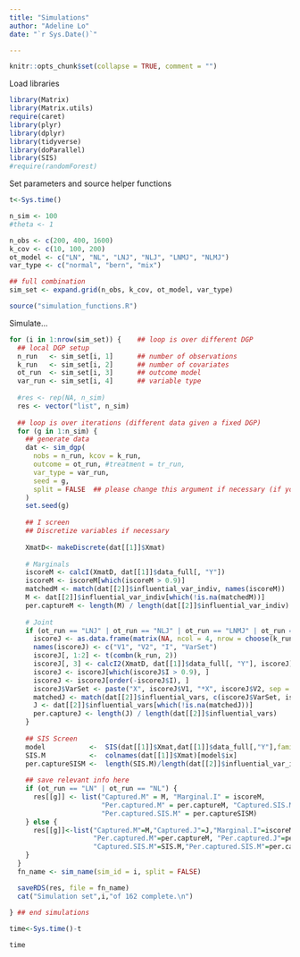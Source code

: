```yaml
---
title: "Simulations"
author: "Adeline Lo"
date: "`r Sys.Date()`"

---
```


```r
knitr::opts_chunk$set(collapse = TRUE, comment = "")
```

Load libraries

```r
library(Matrix)
library(Matrix.utils)
require(caret)
library(plyr)
library(dplyr)
library(tidyverse)
library(doParallel)
library(SIS)
#require(randomForest)
```

Set parameters and source helper functions

```r
t<-Sys.time()

n_sim <- 100
#theta <- 1

n_obs <- c(200, 400, 1600)
k_cov <- c(10, 100, 200)
ot_model <- c("LN", "NL", "LNJ", "NLJ", "LNMJ", "NLMJ")
var_type <- c("normal", "bern", "mix")

## full combination
sim_set <- expand.grid(n_obs, k_cov, ot_model, var_type)

source("simulation_functions.R")
```

Simulate...

```r
for (i in 1:nrow(sim_set)) {    ## loop is over different DGP
  ## local DGP setup
  n_run   <- sim_set[i, 1]      ## number of observations
  k_run   <- sim_set[i, 2]      ## number of covariates
  ot_run  <- sim_set[i, 3]      ## outcome model
  var_run <- sim_set[i, 4]      ## variable type
  
  #res <- rep(NA, n_sim)
  res <- vector("list", n_sim)
  
  ## loop is over iterations (different data given a fixed DGP)
  for (g in 1:n_sim) {          
    ## generate data
    dat <- sim_dgp(
      nobs = n_run, kcov = k_run,
      outcome = ot_run, #treatment = tr_run,
      var_type = var_run,
      seed = g,
      split = FALSE  ## please change this argument if necessary (if you run sample splitting stuff)
    )
    set.seed(g)
   
    ## I screen
    ## Discretize variables if necessary
    
    XmatD<- makeDiscrete(dat[[1]]$Xmat) 
    
    # Marginals
    iscoreM <- calcI(XmatD, dat[[1]]$data_full[, "Y"])
    iscoreM <- iscoreM[which(iscoreM > 0.9)]
    matchedM <- match(dat[[2]]$influential_var_indiv, names(iscoreM))
    M <- dat[[2]]$influential_var_indiv[which(!is.na(matchedM))]
    per.captureM <- length(M) / length(dat[[2]]$influential_var_indiv)
    
    # Joint
    if (ot_run == "LNJ" | ot_run == "NLJ" | ot_run == "LNMJ" | ot_run == "NLMJ") {
      iscoreJ <- as.data.frame(matrix(NA, ncol = 4, nrow = choose(k_run, 2)))
      names(iscoreJ) <- c("V1", "V2", "I", "VarSet")
      iscoreJ[, 1:2] <- t(combn(k_run, 2))
      iscoreJ[, 3] <- calcI2(XmatD, dat[[1]]$data_full[, "Y"], iscoreJ)
      iscoreJ <- iscoreJ[which(iscoreJ$I > 0.9), ]
      iscoreJ <- iscoreJ[order(-iscoreJ$I), ]
      iscoreJ$VarSet <- paste("X", iscoreJ$V1, "*X", iscoreJ$V2, sep = "")
      matchedJ <- match(dat[[2]]$influential_vars, c(iscoreJ$VarSet, iscoreM))
      J <- dat[[2]]$influential_vars[which(!is.na(matchedJ))]
      per.captureJ <- length(J) / length(dat[[2]]$influential_vars)
    }
    
    ## SIS Screen
    model           <-  SIS(dat[[1]]$Xmat,dat[[1]]$data_full[,"Y"],family="binomial",tune=c("bic"))
    SIS.M           <-  colnames(dat[[1]]$Xmat)[model$ix]
    per.captureSISM <-  length(SIS.M)/length(dat[[2]]$influential_var_indiv)
    
    ## save relevant info here
    if (ot_run == "LN" | ot_run == "NL") {
      res[[g]] <- list("Captured.M" = M, "Marginal.I" = iscoreM, 
                       "Per.captured.M" = per.captureM, "Captured.SIS.M" = SIS.M,
                       "Per.captured.SIS.M" = per.captureSISM)
    } else {
      res[[g]]<-list("Captured.M"=M,"Captured.J"=J,"Marginal.I"=iscoreM,"Joint.I"=iscoreJ,
                     "Per.captured.M"=per.captureM, "Per.captured.J"=per.captureJ,
                     "Captured.SIS.M"=SIS.M,"Per.captured.SIS.M"=per.captureSISM)
    }
  }
  fn_name <- sim_name(sim_id = i, split = FALSE)

  saveRDS(res, file = fn_name)
  cat("Simulation set",i,"of 162 complete.\n")
  
} ## end simulations

time<-Sys.time()-t

time
```


